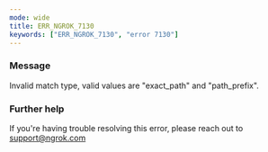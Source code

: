 ```yaml
---
mode: wide
title: ERR_NGROK_7130
keywords: ["ERR_NGROK_7130", "error 7130"]
---
```


### Message

Invalid match type, valid values are "exact_path" and "path_prefix".

### Further help

If you're having trouble resolving this error, please reach out to [support@ngrok.com](mailto:support@ngrok.com?subject=Help%20with%20ERR_NGROK_7130)

